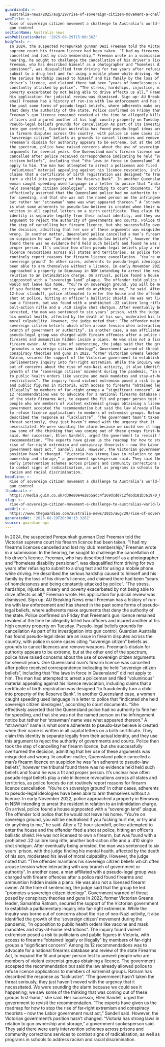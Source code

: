 ```yaml
---
guardianId: >-
  australia-news/2025/aug/29/rise-of-sovereign-citizen-movement-a-challenge-to-australias-world-leading-gun-control-ntwnfb
webTitle: >-
  Rise of sovereign citizen movement a challenge to Australia’s world-leading
  gun control
sectionName: Australia news
webPublicationDate: '2025-08-29T15:00:36Z'
bodyText: >-
  In 2024, the suspected Porepunkah gunman Dezi Freeman told the Victorian
  supreme court his firearm licence had been taken. “I had my firearms licences
  cancelled and lost my club membership,” Freeman wrote in a submission. In the
  hearing, he sought to challenge the cancellation of his driver’s licence.
  Freeman, who has described himself as a photographer and “homeless disability
  pensioner”, was disqualified from driving for two years after refusing to
  submit to a drug test and for using a mobile phone while driving. He described
  the serious hardship caused to himself and his family by the loss of his
  driver’s licence, and claimed there had been “years of homelessness and being
  constantly attacked by police”. “The stress, hardships, injustice, misery and
  poverty exacerbated by not being able to drive affects us all,” Freeman wrote.
  His application for judicial review was dismissed. Sign up: AU Breaking News
  email Freeman has a history of run-ins with law enforcement and has shared in
  the past some forms of pseudo-legal beliefs, where adherents make arguments
  that deny the authority of the state. Police confirmed on Friday that
  Freeman’s gun licence remained revoked at the time he allegedly killed two
  officers and injured another at his high country property on Tuesday.
  Pseudo-legal beliefs grounds for cancellation As part of its investigation
  into gun control, Guardian Australia has found pseudo-legal ideas are an issue
  in firearm disputes across the country, with police in some cases citing
  “sovereign citizen” beliefs as grounds to cancel licences and remove weapons.
  Freeman’s disdain for authority appears to be extreme, but at the other end of
  the spectrum, police have raised concerns about the use of sovereign citizen
  arguments for several years. One Queensland man’s firearm licence was
  cancelled after police received correspondence indicating he held “sovereign
  citizen beliefs”, including that “the laws in force in Queensland” did not
  apply to him. The man had attempted to arrest a policeman and filed
  “voluminous” material appealing against his licence revocation, including
  claims that a certificate of birth registration was designed “to fraudulently
  turn a child into property of the Reserve Bank”. In another Queensland case, a
  woman caught speeding used language in a letter to police that “indicated she
  held sovereign citizen ideologies”, according to court documents. “She
  effectively asserted that the Queensland police had no authority to fine her
  for speeding, and that she was not the named person on the infringement notice
  but rather her ‘strawman’ name was what appeared thereon.” A “strawman” name
  is what some adherents to pseudo-law believe is created when their name is
  written in all capital letters on a birth certificate. They claim this
  identity is separate legally from their actual identity, and they use this
  argument to reject the authority of governments and courts. Police then took
  the step of cancelling her firearm licence, but she successfully overturned
  the decision, admitting that her use of these arguments was misguided and
  wrong. In another matter, Queensland police cancelled a man’s firearm licence
  on suspicion he was “an adherent to pseudo-law beliefs”, however the tribunal
  found there was no evidence he’d held such beliefs and found he was a fit and
  proper person. It’s unclear how often pseudo-legal beliefs play a role in
  licence revocations across all states and territories, as police forces do not
  routinely report reasons for firearm licence cancellation. ‘You’re on
  sovereign ground’ In other cases, adherents to pseudo-legal ideologies have
  been able to arm themselves without a licence. In early November 2022, police
  approached a property in Binnaway in NSW intending to arrest the resident in
  relation to an intimidation charge. On arrival, police found a house
  signposted with a “sovereign land” plaque. The offender told police that he
  would not leave his home. “You’re on sovereign ground, you will be neutralised
  if you fucking hurt me, or try and do anything to me,” he said. After a
  12-hour standoff, police attempted to enter the house and the offender fired a
  shot at police, hitting an officer’s ballistic shield. He was not licensed to
  own a firearm, but was found with a prohibited .22 calibre long rifle, another
  bolt-action rifle and a .410 single shot shotgun. After eventually being
  arrested, the man was sentenced to six years’ prison, with the judge finding
  his mental health, affected by the death of his son, moderated his level of
  moral culpability. However, the judge noted that: “The offender maintains his
  sovereign citizen beliefs which often arouse tension when interacting with any
  branch of government or authority”. In another case, a man affiliated with a
  pseudo-legal group was charged with firearm offences after a police raid found
  firearms and ammunition hidden inside a piano. He was also not a licensed
  firearm owner. At the time of sentencing, the judge said that the group he led
  “promotes a sovereign citizen ideology”. Government warned of threat posed by
  conspiracy theories and guns In 2022, former Victorian Greens leader, Samantha
  Ratnam, secured the support of the Victorian government to establish a
  parliamentary inquiry into far-right extremism. While the inquiry was borne
  out of concerns about the rise of neo-Nazi activity, it also identified the
  growth of the ‘sovereign citizen’ movement during the pandemic, “in opposition
  to public health orders like vaccine and mask mandates and stay-at-home
  restrictions”. The inquiry found violent extremism posed a risk to politicians
  and public figures in Victoria, with access to firearms “obtained legally or
  illegally” by members of far-right groups a “significant concern”. Among its
  12 recommendations was to advocate for a national firearms database and review
  of the state Firearms Act, to expand the fit and proper person test to prevent
  people who are members of violent extremist groups obtaining a licence. The
  government accepted the recommendation but said the law already allowed police
  to refuse licence applications to members of extremist groups. Ratnam has
  described the response as “lacklustre”. “The government hasn’t taken the
  threat seriously, they just haven’t moved with the urgency that it
  necessitated. We were sounding the alarm because we could see it happening, we
  saw some of the thinking that was coming out of these groups first-hand,” she
  said. Her successor, Ellen Sandell, urged the government to revisit the
  recommendation. “The experts have given us the roadmap for how to stop the
  rise of far-right extremism and conspiracy theorists – now the Labor
  government must act,” Sandell said. However, the Victorian government’s
  position hasn’t changed. “Victoria has strong laws in relation to gun
  ownership and storage,” a government spokesperson said. They said there were
  early intervention schemes across prisons and community corrections services
  to combat signs of radicalisation, as well as programs in schools to address
  racism and racial discrimination.
headline: >-
  Rise of sovereign citizen movement a challenge to Australia’s world-leading
  gun control
thumbnail: >-
  https://media.guim.co.uk/d39e80e4e2855adc4f269dcdd712febd181b3619/0_0_2500_2000/500.jpg
slug: >-
  rise-of-sovereign-citizen-movement-a-challenge-to-australias-world-leading-gun-control
webUrl: >-
  https://www.theguardian.com/australia-news/2025/aug/29/rise-of-sovereign-citizen-movement-a-challenge-to-australias-world-leading-gun-control-ntwnfb
generatedAt: '2025-08-29T20:00:13.326Z'
source: guardian-api
---
```

In 2024, the suspected Porepunkah gunman Dezi Freeman told the Victorian supreme court his firearm licence had been taken. “I had my firearms licences cancelled and lost my club membership,” Freeman wrote in a submission. In the hearing, he sought to challenge the cancellation of his driver’s licence. Freeman, who has described himself as a photographer and “homeless disability pensioner”, was disqualified from driving for two years after refusing to submit to a drug test and for using a mobile phone while driving. He described the serious hardship caused to himself and his family by the loss of his driver’s licence, and claimed there had been “years of homelessness and being constantly attacked by police”. “The stress, hardships, injustice, misery and poverty exacerbated by not being able to drive affects us all,” Freeman wrote. His application for judicial review was dismissed. Sign up: AU Breaking News email Freeman has a history of run-ins with law enforcement and has shared in the past some forms of pseudo-legal beliefs, where adherents make arguments that deny the authority of the state. Police confirmed on Friday that Freeman’s gun licence remained revoked at the time he allegedly killed two officers and injured another at his high country property on Tuesday. Pseudo-legal beliefs grounds for cancellation As part of its investigation into gun control, Guardian Australia has found pseudo-legal ideas are an issue in firearm disputes across the country, with police in some cases citing “sovereign citizen” beliefs as grounds to cancel licences and remove weapons. Freeman’s disdain for authority appears to be extreme, but at the other end of the spectrum, police have raised concerns about the use of sovereign citizen arguments for several years. One Queensland man’s firearm licence was cancelled after police received correspondence indicating he held “sovereign citizen beliefs”, including that “the laws in force in Queensland” did not apply to him. The man had attempted to arrest a policeman and filed “voluminous” material appealing against his licence revocation, including claims that a certificate of birth registration was designed “to fraudulently turn a child into property of the Reserve Bank”. In another Queensland case, a woman caught speeding used language in a letter to police that “indicated she held sovereign citizen ideologies”, according to court documents. “She effectively asserted that the Queensland police had no authority to fine her for speeding, and that she was not the named person on the infringement notice but rather her ‘strawman’ name was what appeared thereon.” A “strawman” name is what some adherents to pseudo-law believe is created when their name is written in all capital letters on a birth certificate. They claim this identity is separate legally from their actual identity, and they use this argument to reject the authority of governments and courts. Police then took the step of cancelling her firearm licence, but she successfully overturned the decision, admitting that her use of these arguments was misguided and wrong. In another matter, Queensland police cancelled a man’s firearm licence on suspicion he was “an adherent to pseudo-law beliefs”, however the tribunal found there was no evidence he’d held such beliefs and found he was a fit and proper person. It’s unclear how often pseudo-legal beliefs play a role in licence revocations across all states and territories, as police forces do not routinely report reasons for firearm licence cancellation. ‘You’re on sovereign ground’ In other cases, adherents to pseudo-legal ideologies have been able to arm themselves without a licence. In early November 2022, police approached a property in Binnaway in NSW intending to arrest the resident in relation to an intimidation charge. On arrival, police found a house signposted with a “sovereign land” plaque. The offender told police that he would not leave his home. “You’re on sovereign ground, you will be neutralised if you fucking hurt me, or try and do anything to me,” he said. After a 12-hour standoff, police attempted to enter the house and the offender fired a shot at police, hitting an officer’s ballistic shield. He was not licensed to own a firearm, but was found with a prohibited .22 calibre long rifle, another bolt-action rifle and a .410 single shot shotgun. After eventually being arrested, the man was sentenced to six years’ prison, with the judge finding his mental health, affected by the death of his son, moderated his level of moral culpability. However, the judge noted that: “The offender maintains his sovereign citizen beliefs which often arouse tension when interacting with any branch of government or authority”. In another case, a man affiliated with a pseudo-legal group was charged with firearm offences after a police raid found firearms and ammunition hidden inside a piano. He was also not a licensed firearm owner. At the time of sentencing, the judge said that the group he led “promotes a sovereign citizen ideology”. Government warned of threat posed by conspiracy theories and guns In 2022, former Victorian Greens leader, Samantha Ratnam, secured the support of the Victorian government to establish a parliamentary inquiry into far-right extremism. While the inquiry was borne out of concerns about the rise of neo-Nazi activity, it also identified the growth of the ‘sovereign citizen’ movement during the pandemic, “in opposition to public health orders like vaccine and mask mandates and stay-at-home restrictions”. The inquiry found violent extremism posed a risk to politicians and public figures in Victoria, with access to firearms “obtained legally or illegally” by members of far-right groups a “significant concern”. Among its 12 recommendations was to advocate for a national firearms database and review of the state Firearms Act, to expand the fit and proper person test to prevent people who are members of violent extremist groups obtaining a licence. The government accepted the recommendation but said the law already allowed police to refuse licence applications to members of extremist groups. Ratnam has described the response as “lacklustre”. “The government hasn’t taken the threat seriously, they just haven’t moved with the urgency that it necessitated. We were sounding the alarm because we could see it happening, we saw some of the thinking that was coming out of these groups first-hand,” she said. Her successor, Ellen Sandell, urged the government to revisit the recommendation. “The experts have given us the roadmap for how to stop the rise of far-right extremism and conspiracy theorists – now the Labor government must act,” Sandell said. However, the Victorian government’s position hasn’t changed. “Victoria has strong laws in relation to gun ownership and storage,” a government spokesperson said. They said there were early intervention schemes across prisons and community corrections services to combat signs of radicalisation, as well as programs in schools to address racism and racial discrimination.
